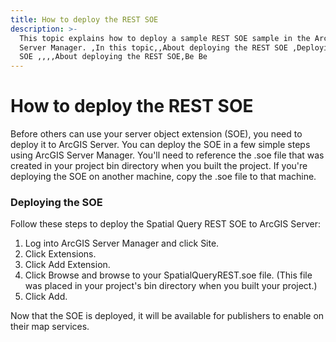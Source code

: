```yaml
---
title: How to deploy the REST SOE
description: >-
  This topic explains how to deploy a sample REST SOE sample in the ArcGIS
  Server Manager. ,In this topic,,About deploying the REST SOE ,Deploying the
  SOE ,,,,About deploying the REST SOE,Be Be
---
```


# How to deploy the REST SOE

Before others can use your server object extension (SOE), you need to deploy it to ArcGIS Server. You can deploy the SOE in a few simple steps using ArcGIS Server Manager. You'll need to reference the .soe file that was created in your project bin directory when you built the project. If you're deploying the SOE on another machine, copy the .soe file to that machine.

### Deploying the SOE

Follow these steps to deploy the Spatial Query REST SOE to ArcGIS Server:

1.  Log into ArcGIS Server Manager and click Site.
2.  Click Extensions.
3.  Click Add Extension.
4.  Click Browse and browse to your SpatialQueryREST.soe file. (This file was placed in your project's bin directory when you built your project.)
5.  Click Add.

Now that the SOE is deployed, it will be available for publishers to enable on their map services.
